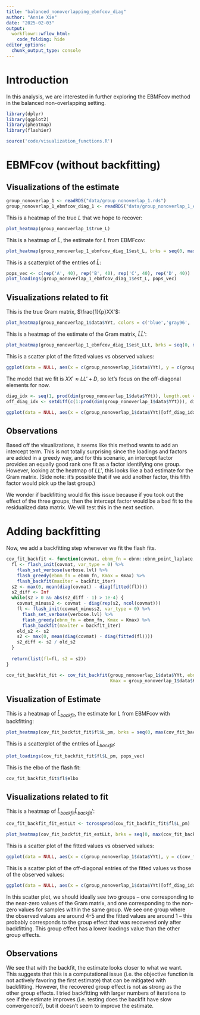 ```yaml
---
title: "balanced_nonoverlapping_ebmfcov_diag"
author: "Annie Xie"
date: "2025-02-03"
output: 
  workflowr::wflow_html:
    code_folding: hide
editor_options:
  chunk_output_type: console
---
```


# Introduction
In this analysis, we are interested in further exploring the EBMFcov method in the balanced non-overlapping setting.

```r
library(dplyr)
library(ggplot2)
library(pheatmap)
library(flashier)
```

```r
source('code/visualization_functions.R')
```

# EBMFcov (without backfitting)
## Visualizations of the estimate

```r
group_nonoverlap_1 <- readRDS("data/group_nonoverlap_1.rds")
group_nonoverlap_1_ebmfcov_diag_1 <- readRDS("data/group_nonoverlap_1_ebmfcov_diag_1.rds")
```

This is a heatmap of the true $L$ that we hope to recover:
```r
plot_heatmap(group_nonoverlap_1$true_L)
```

This is a heatmap of $\hat{L}$, the estimate for $L$ from EBMFcov:
```r
plot_heatmap(group_nonoverlap_1_ebmfcov_diag_1$est_L, brks = seq(0, max(group_nonoverlap_1_ebmfcov_diag_1$est_L), length.out = 50))
```

This is a scatterplot of the entries of $\hat{L}$:
```r
pops_vec <- c(rep('A', 40), rep('B', 40), rep('C', 40), rep('D', 40))
plot_loadings(group_nonoverlap_1_ebmfcov_diag_1$est_L, pops_vec)
```

## Visualizations related to fit

This is the true Gram matrix, $\frac{1}{p}XX'$:
```r
plot_heatmap(group_nonoverlap_1$data$YYt, colors = c('blue','gray96', 'red'), brks = seq(-max(abs(group_nonoverlap_1$data$YYt)), max(abs(group_nonoverlap_1$data$YYt)), length.out = 50))
```

This is a heatmap of the estimate of the Gram matrix, $\hat{L}\hat{L}'$:
```r
plot_heatmap(group_nonoverlap_1_ebmfcov_diag_1$est_LLt, brks = seq(0, max(group_nonoverlap_1_ebmfcov_diag_1$est_LLt), length.out = 50))
```

This is a scatter plot of the fitted values vs observed values:
```r
ggplot(data = NULL, aes(x = c(group_nonoverlap_1$data$YYt), y = c(group_nonoverlap_1_ebmfcov_diag_1$est_LLt))) + geom_point() + ylim(-1, 6) + xlim(-1,6) + xlab('Observed Values') + ylab('Fitted Values') + geom_abline(slope = 1, intercept = 0, color = 'red')
```

The model that we fit is $XX' \approx LL' + D$, so let's focus on the off-diagonal elements for now.
```r
diag_idx <- seq(1, prod(dim(group_nonoverlap_1$data$YYt)), length.out = ncol(group_nonoverlap_1$data$YYt))
off_diag_idx <- setdiff(c(1:prod(dim(group_nonoverlap_1$data$YYt))), diag_idx) 
```

```r
ggplot(data = NULL, aes(x = c(group_nonoverlap_1$data$YYt)[off_diag_idx], y = c(group_nonoverlap_1_ebmfcov_diag_1$est_LLt)[off_diag_idx])) + geom_point() + ylim(-1, 6) + xlim(-1,6) + xlab('Observed Values') + ylab('Fitted Values') + geom_abline(slope = 1, intercept = 0, color = 'red')
```

## Observations
Based off the visualizations, it seems like this method wants to add an intercept term. This is not totally surprising since the loadings and factors are added in a greedy way, and for this scenario, an intercept factor provides an equally good rank one fit as a factor identifying one group. However, looking at the heatmap of $LL'$, this looks like a bad estimate for the Gram matrix. (Side note: it's possible that if we add another factor, this fifth factor would pick up the last group.)

We wonder if backfitting would fix this issue because if you took out the effect of the three groups, then the intercept factor would be a bad fit to the residualized data matrix. We will test this in the next section.

# Adding backfitting
Now, we add a backfitting step whenever we fit the flash fits.
```r
cov_fit_backfit <- function(covmat, ebnm_fn = ebnm::ebnm_point_laplace, Kmax = 1000, verbose.lvl = 0, backfit_iter = 500) {
  fl <- flash_init(covmat, var_type = 0) %>%
    flash_set_verbose(verbose.lvl) %>%
    flash_greedy(ebnm_fn = ebnm_fn, Kmax = Kmax) %>%
    flash_backfit(maxiter = backfit_iter)
  s2 <- max(0, mean(diag(covmat) - diag(fitted(fl))))
  s2_diff <- Inf
  while(s2 > 0 && abs(s2_diff - 1) > 1e-4) {
    covmat_minuss2 <- covmat - diag(rep(s2, ncol(covmat)))
    fl <- flash_init(covmat_minuss2, var_type = 0) %>%
      flash_set_verbose(verbose.lvl) %>%
      flash_greedy(ebnm_fn = ebnm_fn, Kmax = Kmax) %>%
      flash_backfit(maxiter = backfit_iter)
    old_s2 <- s2
    s2 <- max(0, mean(diag(covmat) - diag(fitted(fl))))
    s2_diff <- s2 / old_s2
  }
  
  return(list(fl=fl, s2 = s2))
}
```

```r
cov_fit_backfit_fit <- cov_fit_backfit(group_nonoverlap_1$data$YYt, ebnm_fn = ebnm::ebnm_generalized_binary, 
                                       Kmax = group_nonoverlap_1$data$K, backfit_iter = 500)
```

## Visualization of Estimate

This is a heatmap of $\hat{L}_{backfit}$, the estimate for $L$ from EBMFcov with backfitting:
```r
plot_heatmap(cov_fit_backfit_fit$fl$L_pm, brks = seq(0, max(cov_fit_backfit_fit$fl$L_pm), length.out = 50))
```

This is a scatterplot of the entries of $\hat{L}_{backfit}$:
```r
plot_loadings(cov_fit_backfit_fit$fl$L_pm, pops_vec)
```

This is the elbo of the flash fit:
```r
cov_fit_backfit_fit$fl$elbo
```

## Visualizations related to fit

This is a heatmap of $\hat{L}_{backfit} \hat{L}_{backfit}'$:
```r
cov_fit_backfit_fit_estLLt <- tcrossprod(cov_fit_backfit_fit$fl$L_pm)
```

```r
plot_heatmap(cov_fit_backfit_fit_estLLt, brks = seq(0, max(cov_fit_backfit_fit_estLLt), length.out = 50))
```

This is a scatter plot of the fitted values vs observed values:
```r
ggplot(data = NULL, aes(x = c(group_nonoverlap_1$data$YYt), y = c(cov_fit_backfit_fit_estLLt))) + geom_point() + ylim(-1, 7) + xlim(-1,7) + xlab('Observed Values') + ylab('Fitted Values') + geom_abline(slope = 1, intercept = 0, color = 'red')
```

This is a scatter plot of the off-diagonal entries of the fitted values vs those of the observed values:
```r
ggplot(data = NULL, aes(x = c(group_nonoverlap_1$data$YYt)[off_diag_idx], y = c(cov_fit_backfit_fit_estLLt)[off_diag_idx])) + geom_point() + ylim(-1, 7) + xlim(-1,7) + xlab('Observed Values') + ylab('Fitted Values') + geom_abline(slope = 1, intercept = 0, color = 'red')
```

In this scatter plot, we should ideally see two groups -- one corresponding to the near-zero values of the Gram matrix, and one corresponding to the non-zero values for samples within the same group. We see one group where the observed values are around 4-5 and the fitted values are around 1 -- this probably corresponds to the group effect that was recovered only after backfitting. This group effect has a lower loadings value than the other group effects.

## Observations
We see that with the backfit, the estimate looks closer to what we want. This suggests that this is a computational issue (i.e. the objective function is not actively favoring the first estimate) that can be mitigated with backfitting. However, the recovered group effect is not as strong as the other group effects. I tried backfitting with larger numbers of iterations to see if the estimate improves (i.e. testing does the backfit have slow convergence?), but it doesn't seem to improve the estimate.